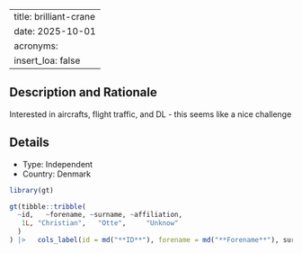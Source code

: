 
---
title: brilliant-crane
date: 2025-10-01
acronyms:
  insert_loa: false
---

## Description and Rationale

Interested in aircrafts, flight traffic, and DL - this seems like a nice challenge

## Details

* Type: Independent
* Country: Denmark

```r
library(gt)

gt(tibble::tribble(
  ~id,   ~forename, ~surname, ~affiliation,
   1L, "Christian",   "Otte",     "Unknow"
  )
) |>   cols_label(id = md("**ID**"), forename = md("**Forename**"), surname ~ md("**Surname**"), affiliation ~ md("**Affiliation**"))
```
